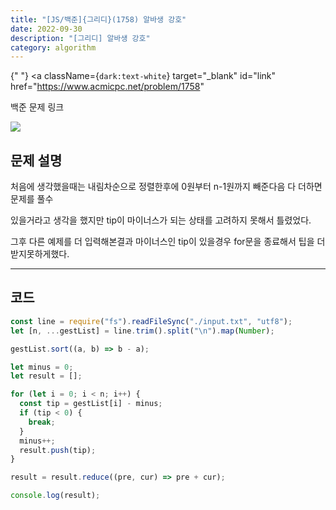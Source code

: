 ---
title: "[JS/백준]{그리디}(1758) 알바생 강호"
date: 2022-09-30
description: "[그리디] 알바생 강호"
category: algorithm
---

{" "}
<a
  className={`dark:text-white`}
  target="_blank"
  id="link"
  href="https://www.acmicpc.net/problem/1758"
>
  백준 문제 링크
</a>

<div>
  <img
    src="https://user-images.githubusercontent.com/75124028/193272932-6f57761a-cd37-431b-9830-315230cab04b.PNG"
    className={`max-w-full h-auto`}
  />
</div>
<h2 className={`dark:text-white`}>문제 설명</h2>

처음에 생각했을때는 내림차순으로 정렬한후에 0원부터 n-1원까지 빼준다음 다 더하면 문제를 풀수

있을거라고 생각을 했지만 tip이 마이너스가 되는 상태를 고려하지 못해서 틀렸었다.

그후 다른 예제를 더 입력해본결과 마이너스인 tip이 있을경우 for문을 종료해서 팁을 더 받지못하게했다.

---

<h2 className={`dark:text-white`}>코드</h2>

```js showLineNumbers
const line = require("fs").readFileSync("./input.txt", "utf8");
let [n, ...gestList] = line.trim().split("\n").map(Number);

gestList.sort((a, b) => b - a);

let minus = 0;
let result = [];

for (let i = 0; i < n; i++) {
  const tip = gestList[i] - minus;
  if (tip < 0) {
    break;
  }
  minus++;
  result.push(tip);
}

result = result.reduce((pre, cur) => pre + cur);

console.log(result);
```
